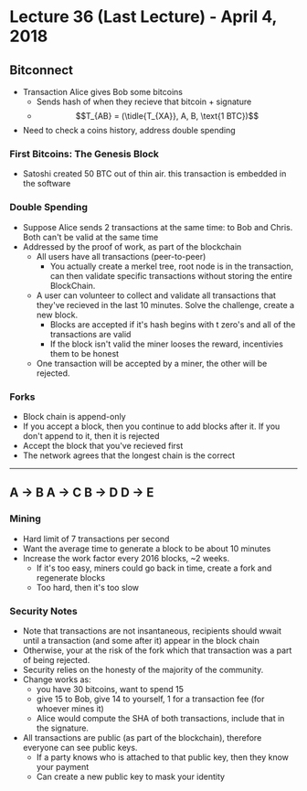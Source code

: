 # Lecture 36 (Last Lecture) - April 4, 2018

## Bitconnect

- Transaction Alice gives Bob some bitcoins
  - Sends hash of when they recieve that bitcoin + signature
  - $$T_{AB} = (\tidle{T_{XA}}, A, B, \text{1 BTC})$$
- Need to check a coins history, address double spending

### First Bitcoins: The Genesis Block
- Satoshi created 50 BTC out of thin air. this transaction is embedded in the software

### Double Spending
- Suppose Alice sends 2 transactions at the same time: to Bob and Chris. Both can't be valid at the same time
- Addressed by the proof of work, as part of the blockchain
  - All users have all transactions (peer-to-peer)
    - You actually create a merkel tree, root node is in the transaction, can then validate specific transactions without storing the entire BlockChain.
  - A user can volunteer to collect and validate all transactions that they've recieved in the last 10 minutes. Solve the challenge, create a new block.
    - Blocks are accepted if it's hash begins with t zero's and all of the transactions are valid
    - If the block isn't valid the miner looses the reward, incentivies them to be honest
  - One transaction will be accepted by a miner, the other will be rejected.

### Forks
- Block chain is append-only
- If you accept a block, then you continue to add blocks after it. If you don't append to it, then it is rejected
- Accept the block that you've recieved first
- The network agrees that the longest chain is the correct

--------------
A -> B
A -> C
B -> D
D -> E
-----------

### Mining
- Hard limit of 7 transactions per second
- Want the average time to generate a block to be about 10 minutes
- Increase the work factor every 2016 blocks, ~2 weeks.
  - If it's too easy, miners could go back in time, create a fork and regenerate blocks
  - Too hard, then it's too slow

### Security Notes
- Note that transactions are not insantaneous, recipients should wwait until a transaction (and some after it) appear in the block chain
- Otherwise, your at the risk of the fork which that transaction was a part of being rejected.
- Security relies on the honesty of the majority of the community.
- Change works as:
  - you have 30 bitcoins, want to spend 15
  - give 15 to Bob, give 14 to yourself, 1 for a transaction fee (for whoever mines it)
  - Alice would compute the SHA of both transactions, include that in the signature.
- All transactions are public (as part of the blockchain), therefore everyone can see public keys.
  - If a party knows who is attached to that public key, then they know your payment
  - Can create a new public key to mask your identity
